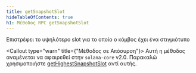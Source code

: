 ```yaml
---
title: getSnapshotSlot
hideTableOfContents: true
h1: Μέθοδος RPC getSnapshotSlot
---
```


Επιστρέφει το υψηλότερο slot για το οποίο ο κόμβος έχει ένα στιγμιότυπο

<Callout type="warn" title={"Μέθοδος σε Απόσυρση"}>
  Αυτή η μέθοδος αναμένεται να αφαιρεθεί στην `solana-core` v2.0. Παρακαλώ
  χρησιμοποιήστε [getHighestSnapshotSlot](/docs/rpc/http/gethighestsnapshotslot)
  αντί αυτής.
</Callout>
